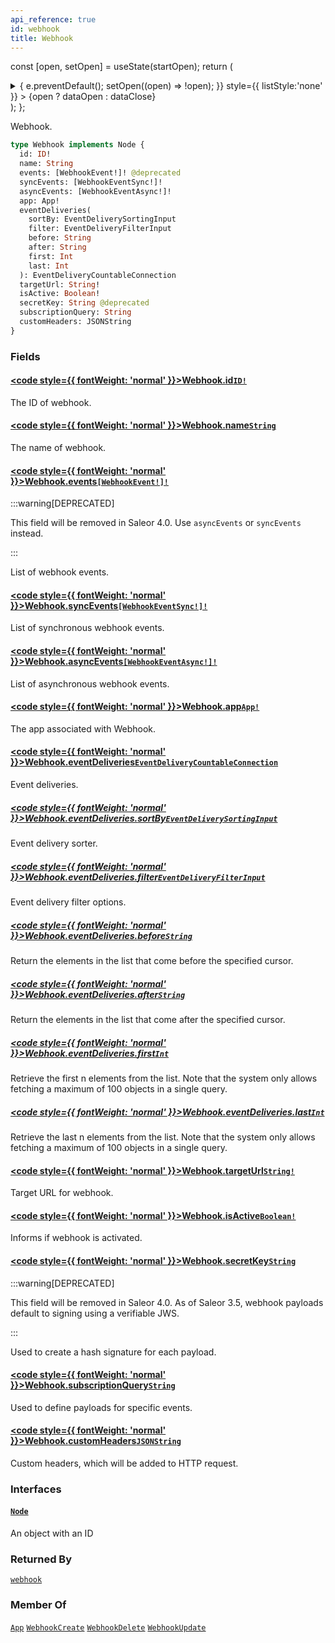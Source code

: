 ```yaml
---
api_reference: true
id: webhook
title: Webhook
---
```






const [open, setOpen] = useState(startOpen);
return (
<details {...(open ? { open: true } : {})} className="details" style={{ border:'none', boxShadow:'none', background:'var(--ifm-background-color)' }}>
<summary
onClick={(e) => {
e.preventDefault();
setOpen((open) => !open);
}}
style={{ listStyle:'none' }} >
{open ? dataOpen : dataClose}
</summary>
{open && children}
</details>
);
};

Webhook.

```graphql
type Webhook implements Node {
  id: ID!
  name: String
  events: [WebhookEvent!]! @deprecated
  syncEvents: [WebhookEventSync!]!
  asyncEvents: [WebhookEventAsync!]!
  app: App!
  eventDeliveries(
    sortBy: EventDeliverySortingInput
    filter: EventDeliveryFilterInput
    before: String
    after: String
    first: Int
    last: Int
  ): EventDeliveryCountableConnection
  targetUrl: String!
  isActive: Boolean!
  secretKey: String @deprecated
  subscriptionQuery: String
  customHeaders: JSONString
}
```

### Fields

#### [<code style={{ fontWeight: 'normal' }}>Webhook.<b>id</b></code>](#)<Bullet />[`ID!`](../../../api-reference/miscellaneous/scalars/id.mdx) <Badge class="badge badge--secondary" text="non-null"/> <Badge class="badge badge--secondary" text="scalar"/> <Badge class="badge badge--secondary" text="miscellaneous"/>

The ID of webhook.

#### [<code style={{ fontWeight: 'normal' }}>Webhook.<b>name</b></code>](#)<Bullet />[`String`](../../../api-reference/miscellaneous/scalars/string.mdx) <Badge class="badge badge--secondary" text="scalar"/> <Badge class="badge badge--secondary" text="miscellaneous"/>

The name of webhook.

#### [<code style={{ fontWeight: 'normal' }}>Webhook.<b>events</b></code>](#)<Bullet />[`[WebhookEvent!]!`](../../../api-reference/webhooks/objects/webhook-event.mdx) <Badge class="badge badge--deprecated badge--secondary" text="deprecated"/> <Badge class="badge badge--secondary" text="non-null"/> <Badge class="badge badge--secondary" text="object"/> <Badge class="badge badge--secondary" text="webhooks"/>

:::warning[DEPRECATED]

This field will be removed in Saleor 4.0. Use `asyncEvents` or `syncEvents` instead.

:::

List of webhook events.

#### [<code style={{ fontWeight: 'normal' }}>Webhook.<b>syncEvents</b></code>](#)<Bullet />[`[WebhookEventSync!]!`](../../../api-reference/webhooks/objects/webhook-event-sync.mdx) <Badge class="badge badge--secondary" text="non-null"/> <Badge class="badge badge--secondary" text="object"/> <Badge class="badge badge--secondary" text="webhooks"/>

List of synchronous webhook events.

#### [<code style={{ fontWeight: 'normal' }}>Webhook.<b>asyncEvents</b></code>](#)<Bullet />[`[WebhookEventAsync!]!`](../../../api-reference/webhooks/objects/webhook-event-async.mdx) <Badge class="badge badge--secondary" text="non-null"/> <Badge class="badge badge--secondary" text="object"/> <Badge class="badge badge--secondary" text="webhooks"/>

List of asynchronous webhook events.

#### [<code style={{ fontWeight: 'normal' }}>Webhook.<b>app</b></code>](#)<Bullet />[`App!`](../../../api-reference/apps/objects/app.mdx) <Badge class="badge badge--secondary" text="non-null"/> <Badge class="badge badge--secondary" text="object"/> <Badge class="badge badge--secondary" text="apps"/>

The app associated with Webhook.

#### [<code style={{ fontWeight: 'normal' }}>Webhook.<b>eventDeliveries</b></code>](#)<Bullet />[`EventDeliveryCountableConnection`](../../../api-reference/miscellaneous/objects/event-delivery-countable-connection.mdx) <Badge class="badge badge--secondary" text="object"/> <Badge class="badge badge--secondary" text="miscellaneous"/>

Event deliveries.

##### [<code style={{ fontWeight: 'normal' }}>Webhook.eventDeliveries.<b>sortBy</b></code>](#)<Bullet />[`EventDeliverySortingInput`](../../../api-reference/webhooks/inputs/event-delivery-sorting-input.mdx) <Badge class="badge badge--secondary" text="input"/> <Badge class="badge badge--secondary" text="webhooks"/>

Event delivery sorter.

##### [<code style={{ fontWeight: 'normal' }}>Webhook.eventDeliveries.<b>filter</b></code>](#)<Bullet />[`EventDeliveryFilterInput`](../../../api-reference/miscellaneous/inputs/event-delivery-filter-input.mdx) <Badge class="badge badge--secondary" text="input"/> <Badge class="badge badge--secondary" text="miscellaneous"/>

Event delivery filter options.

##### [<code style={{ fontWeight: 'normal' }}>Webhook.eventDeliveries.<b>before</b></code>](#)<Bullet />[`String`](../../../api-reference/miscellaneous/scalars/string.mdx) <Badge class="badge badge--secondary" text="scalar"/> <Badge class="badge badge--secondary" text="miscellaneous"/>

Return the elements in the list that come before the specified cursor.

##### [<code style={{ fontWeight: 'normal' }}>Webhook.eventDeliveries.<b>after</b></code>](#)<Bullet />[`String`](../../../api-reference/miscellaneous/scalars/string.mdx) <Badge class="badge badge--secondary" text="scalar"/> <Badge class="badge badge--secondary" text="miscellaneous"/>

Return the elements in the list that come after the specified cursor.

##### [<code style={{ fontWeight: 'normal' }}>Webhook.eventDeliveries.<b>first</b></code>](#)<Bullet />[`Int`](../../../api-reference/miscellaneous/scalars/int.mdx) <Badge class="badge badge--secondary" text="scalar"/> <Badge class="badge badge--secondary" text="miscellaneous"/>

Retrieve the first n elements from the list. Note that the system only allows fetching a maximum of 100 objects in a single query.

##### [<code style={{ fontWeight: 'normal' }}>Webhook.eventDeliveries.<b>last</b></code>](#)<Bullet />[`Int`](../../../api-reference/miscellaneous/scalars/int.mdx) <Badge class="badge badge--secondary" text="scalar"/> <Badge class="badge badge--secondary" text="miscellaneous"/>

Retrieve the last n elements from the list. Note that the system only allows fetching a maximum of 100 objects in a single query.

#### [<code style={{ fontWeight: 'normal' }}>Webhook.<b>targetUrl</b></code>](#)<Bullet />[`String!`](../../../api-reference/miscellaneous/scalars/string.mdx) <Badge class="badge badge--secondary" text="non-null"/> <Badge class="badge badge--secondary" text="scalar"/> <Badge class="badge badge--secondary" text="miscellaneous"/>

Target URL for webhook.

#### [<code style={{ fontWeight: 'normal' }}>Webhook.<b>isActive</b></code>](#)<Bullet />[`Boolean!`](../../../api-reference/miscellaneous/scalars/boolean.mdx) <Badge class="badge badge--secondary" text="non-null"/> <Badge class="badge badge--secondary" text="scalar"/> <Badge class="badge badge--secondary" text="miscellaneous"/>

Informs if webhook is activated.

#### [<code style={{ fontWeight: 'normal' }}>Webhook.<b>secretKey</b></code>](#)<Bullet />[`String`](../../../api-reference/miscellaneous/scalars/string.mdx) <Badge class="badge badge--deprecated badge--secondary" text="deprecated"/> <Badge class="badge badge--secondary" text="scalar"/> <Badge class="badge badge--secondary" text="miscellaneous"/>

:::warning[DEPRECATED]

This field will be removed in Saleor 4.0. As of Saleor 3.5, webhook payloads default to signing using a verifiable JWS.

:::

Used to create a hash signature for each payload.

#### [<code style={{ fontWeight: 'normal' }}>Webhook.<b>subscriptionQuery</b></code>](#)<Bullet />[`String`](../../../api-reference/miscellaneous/scalars/string.mdx) <Badge class="badge badge--secondary" text="scalar"/> <Badge class="badge badge--secondary" text="miscellaneous"/>

Used to define payloads for specific events.

#### [<code style={{ fontWeight: 'normal' }}>Webhook.<b>customHeaders</b></code>](#)<Bullet />[`JSONString`](../../../api-reference/miscellaneous/scalars/jsonstring.mdx) <Badge class="badge badge--secondary" text="scalar"/> <Badge class="badge badge--secondary" text="miscellaneous"/>

Custom headers, which will be added to HTTP request.

### Interfaces

#### [`Node`](../../../api-reference/miscellaneous/interfaces/node.mdx) <Badge class="badge badge--secondary" text="interface"/> <Badge class="badge badge--secondary" text="miscellaneous"/>

An object with an ID

### Returned By

[`webhook`](../../../api-reference/webhooks/queries/webhook.mdx) <Badge class="badge badge--secondary" text="query"/>

### Member Of

[`App`](../../../api-reference/apps/objects/app.mdx) <Badge class="badge badge--secondary" text="object"/><Bullet />[`WebhookCreate`](../../../api-reference/webhooks/objects/webhook-create.mdx) <Badge class="badge badge--secondary" text="object"/><Bullet />[`WebhookDelete`](../../../api-reference/webhooks/objects/webhook-delete.mdx) <Badge class="badge badge--secondary" text="object"/><Bullet />[`WebhookUpdate`](../../../api-reference/webhooks/objects/webhook-update.mdx) <Badge class="badge badge--secondary" text="object"/>
